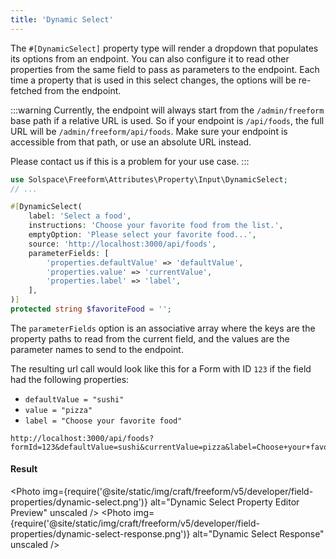 ```yaml
---
title: 'Dynamic Select'
---
```



The `#[DynamicSelect]` property type will render a dropdown that populates its options from an endpoint.
You can also configure it to read other properties from the same field to pass as parameters to the endpoint.
Each time a property that is used in this select changes, the options will be re-fetched from the endpoint.

:::warning
Currently, the endpoint will always start from the `/admin/freeform` base path if a relative URL is used.
So if your endpoint is `/api/foods`, the full URL will be `/admin/freeform/api/foods`.
Make sure your endpoint is accessible from that path, or use an absolute URL instead.

Please contact us if this is a problem for your use case.
:::

```php showLineNumbers
use Solspace\Freeform\Attributes\Property\Input\DynamicSelect;
// ...

#[DynamicSelect(
    label: 'Select a food',
    instructions: 'Choose your favorite food from the list.',
    emptyOption: 'Please select your favorite food...',
    source: 'http://localhost:3000/api/foods',
    parameterFields: [
        'properties.defaultValue' => 'defaultValue',
        'properties.value' => 'currentValue',
        'properties.label' => 'label',
    ],
)]
protected string $favoriteFood = '';
```

The `parameterFields` option is an associative array where the keys are the property paths to read from the current field,
and the values are the parameter names to send to the endpoint.

The resulting url call would look like this for a Form with ID `123` if the field had the following properties:
- `defaultValue = "sushi"`
- `value = "pizza"`
- `label = "Choose your favorite food"`

```
http://localhost:3000/api/foods?formId=123&defaultValue=sushi&currentValue=pizza&label=Choose+your+favorite+food
```

#### Result
<Photo
  img={require('@site/static/img/craft/freeform/v5/developer/field-properties/dynamic-select.png')}
  alt="Dynamic Select Property Editor Preview"
  unscaled
/>
<Photo
  img={require('@site/static/img/craft/freeform/v5/developer/field-properties/dynamic-select-response.png')}
  alt="Dynamic Select Response"
  unscaled
/>
